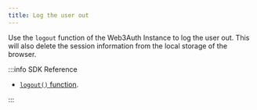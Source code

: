 ```yaml
---
title: Log the user out
---
```


Use the `logout` function of the Web3Auth Instance to log the user out. This will also delete the
session information from the local storage of the browser.

:::info SDK Reference

- [`logout()` function](/sdk/pnp/web/modal/usage#logging-out-the-user).

:::
